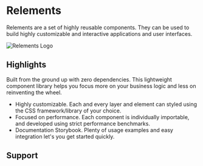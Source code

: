 # Relements

Relements are a set of highly reusable components. They can be used to build highly customizable and interactive applications and user interfaces.

![Relements Logo](https://haptikappimg.haptikapi.com/uploads/030ffbace0aa54116d4b34584bf8a939.png?w=218&h=96)

## Highlights

Built from the ground up with zero dependencies. This lightweight component library helps you focus more on your business logic and less on reinventing the wheel.

- Highly customizable. Each and every layer and element can styled using the CSS framework/library of your choice.
- Focused on performance. Each component is individually importable, and developed using strict performance benchmarks.
- Documentation Storybook. Plenty of usage examples and easy integration let's you get started quickly.

## Support
